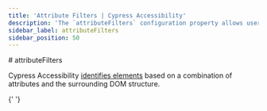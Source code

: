 ```yaml
---
title: 'Attribute Filters | Cypress Accessibility'
description: 'The `attributeFilters` configuration property allows users to specify patterns for attributes and their values that should not be used for identifying and grouping elements.'
sidebar_label: attributeFilters
sidebar_position: 50
---
```


<ProductHeading product="accessibility" /># attributeFilters

Cypress Accessibility [identifies elements](/ui-coverage/core-concepts/element-identification) based on a combination of attributes and the surrounding DOM structure.

{' '}

<AttributeFilters />
